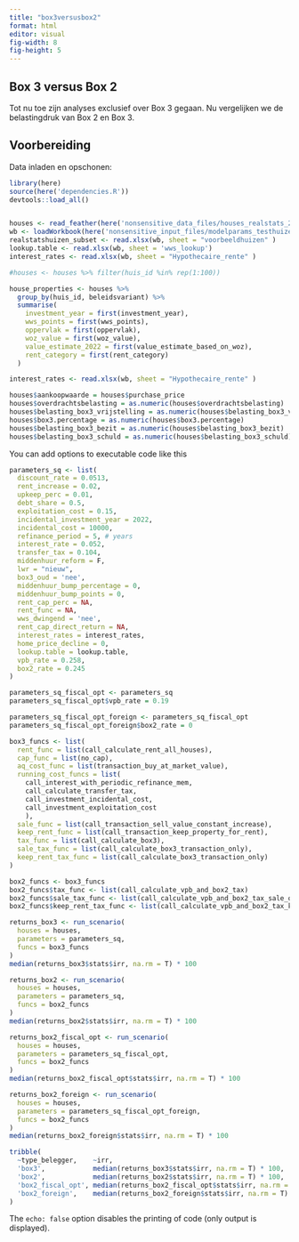 ```yaml
---
title: "box3versusbox2"
format: html
editor: visual
fig-width: 8
fig-height: 5
---
```


## Box 3 versus Box 2

Tot nu toe zijn analyses exclusief over Box 3 gegaan. Nu vergelijken we de belastingdruk van Box 2 en Box 3.

## Voorbereiding

Data inladen en opschonen:

```r
library(here)
source(here('dependencies.R'))
devtools::load_all()


houses <- read_feather(here('nonsensitive_data_files/houses_realstats_2023-11-07.feather')) %>% filter(is.finite(purchase_price))
wb <- loadWorkbook(here('nonsensitive_input_files/modelparams_testhuizen_all2.xlsx'))
realstatshuizen_subset <- read.xlsx(wb, sheet = "voorbeeldhuizen" )
lookup.table <- read.xlsx(wb, sheet = 'wws_lookup')
interest_rates <- read.xlsx(wb, sheet = "Hypothecaire_rente" )

#houses <- houses %>% filter(huis_id %in% rep(1:100))

house_properties <- houses %>%
  group_by(huis_id, beleidsvariant) %>%
  summarise(
    investment_year = first(investment_year),
    wws_points = first(wws_points),
    oppervlak = first(oppervlak),
    woz_value = first(woz_value),
    value_estimate_2022 = first(value_estimate_based_on_woz),
    rent_category = first(rent_category)
  )

interest_rates <- read.xlsx(wb, sheet = "Hypothecaire_rente" )

houses$aankoopwaarde = houses$purchase_price
houses$overdrachtsbelasting = as.numeric(houses$overdrachtsbelasting)
houses$belasting_box3_vrijstelling = as.numeric(houses$belasting_box3_vrijstelling)
houses$box3.percentage = as.numeric(houses$box3.percentage)
houses$belasting_box3_bezit = as.numeric(houses$belasting_box3_bezit)
houses$belasting_box3_schuld = as.numeric(houses$belasting_box3_schuld)

```

You can add options to executable code like this

```r
parameters_sq <- list(
  discount_rate = 0.0513,
  rent_increase = 0.02,
  upkeep_perc = 0.01,
  debt_share = 0.5,
  exploitation_cost = 0.15,
  incidental_investment_year = 2022,
  incidental_cost = 10000,
  refinance_period = 5, # years
  interest_rate = 0.052,
  transfer_tax = 0.104,
  middenhuur_reform = F,
  lwr = "nieuw",
  box3_oud = 'nee',
  middenhuur_bump_percentage = 0,
  middenhuur_bump_points = 0,
  rent_cap_perc = NA,
  rent_func = NA,
  wws_dwingend = 'nee',
  rent_cap_direct_return = NA,
  interest_rates = interest_rates,
  home_price_decline = 0,
  lookup.table = lookup.table,
  vpb_rate = 0.258,
  box2_rate = 0.245
)

parameters_sq_fiscal_opt <- parameters_sq
parameters_sq_fiscal_opt$vpb_rate = 0.19

parameters_sq_fiscal_opt_foreign <- parameters_sq_fiscal_opt
parameters_sq_fiscal_opt_foreign$box2_rate = 0

box3_funcs <- list(
  rent_func = list(call_calculate_rent_all_houses),
  cap_func = list(no_cap),
  aq_cost_func = list(transaction_buy_at_market_value),
  running_cost_funcs = list(
    call_interest_with_periodic_refinance_mem,
    call_calculate_transfer_tax,
    call_investment_incidental_cost,
    call_investment_exploitation_cost
    ),
  sale_func = list(call_transaction_sell_value_constant_increase),
  keep_rent_func = list(call_transaction_keep_property_for_rent),
  tax_func = list(call_calculate_box3),
  sale_tax_func = list(call_calculate_box3_transaction_only),
  keep_rent_tax_func = list(call_calculate_box3_transaction_only)
)

box2_funcs <- box3_funcs
box2_funcs$tax_func <- list(call_calculate_vpb_and_box2_tax)
box2_funcs$sale_tax_func <- list(call_calculate_vpb_and_box2_tax_sale_only)
box2_funcs$keep_rent_tax_func <- list(call_calculate_vpb_and_box2_tax_keep_rent_only)

returns_box3 <- run_scenario(
  houses = houses,
  parameters = parameters_sq,
  funcs = box3_funcs
)
median(returns_box3$stats$irr, na.rm = T) * 100

returns_box2 <- run_scenario(
  houses = houses,
  parameters = parameters_sq,
  funcs = box2_funcs
)
median(returns_box2$stats$irr, na.rm = T) * 100

returns_box2_fiscal_opt <- run_scenario(
  houses = houses,
  parameters = parameters_sq_fiscal_opt,
  funcs = box2_funcs
)
median(returns_box2_fiscal_opt$stats$irr, na.rm = T) * 100

returns_box2_foreign <- run_scenario(
  houses = houses,
  parameters = parameters_sq_fiscal_opt_foreign,
  funcs = box2_funcs
)
median(returns_box2_foreign$stats$irr, na.rm = T) * 100

tribble(
  ~type_belegger,    ~irr,
  'box3',            median(returns_box3$stats$irr, na.rm = T) * 100,
  'box2',            median(returns_box2$stats$irr, na.rm = T) * 100,
  'box2_fiscal_opt', median(returns_box2_fiscal_opt$stats$irr, na.rm = T) * 100,
  'box2_foreign',    median(returns_box2_foreign$stats$irr, na.rm = T) * 100,
)
```

The `echo: false` option disables the printing of code (only output is displayed).

